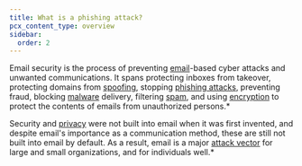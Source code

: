 ```yaml
---
title: What is a phishing attack?
pcx_content_type: overview
sidebar:
  order: 2
---
```


Email security is the process of preventing [email](https://www.cloudflare.com/learning/email-security/what-is-email/)-based cyber attacks and unwanted communications. It spans protecting inboxes from takeover, protecting domains from [spoofing](https://www.cloudflare.com/learning/ssl/what-is-domain-spoofing/), stopping [phishing attacks](https://www.cloudflare.com/learning/access-management/phishing-attack/), preventing fraud, blocking [malware](https://www.cloudflare.com/learning/ddos/glossary/malware/) delivery, filtering [spam](https://www.cloudflare.com/learning/email-security/how-to-stop-spam-emails/), and using [encryption](https://www.cloudflare.com/learning/ssl/what-is-encryption/) to protect the contents of emails from unauthorized persons.*

Security and [privacy](https://www.cloudflare.com/learning/privacy/what-is-data-privacy/) were not built into email when it was first invented, and despite email's importance as a communication method, these are still not built into email by default. As a result, email is a major [attack vector](https://www.cloudflare.com/learning/security/glossary/attack-vector/) for large and small organizations, and for individuals well.*
